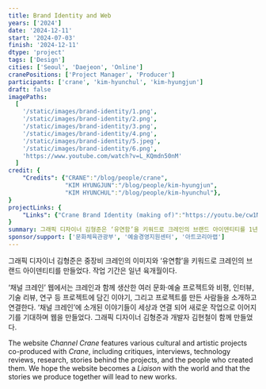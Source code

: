 ```yaml
---
title: Brand Identity and Web
years: ['2024']
date: '2024-12-11'
start: '2024-07-03'
finish: '2024-12-11'
dtype: 'project'
tags: ['Design']
cities: ['Seoul', 'Daejeon', 'Online']
cranePositions: ['Project Manager', 'Producer']
participants: ['crane', 'kim-hyunchul', 'kim-hyungjun']
draft: false
imagePaths:
  [
    '/static/images/brand-identity/1.png',
    '/static/images/brand-identity/2.png',
    '/static/images/brand-identity/3.png',
    '/static/images/brand-identity/4.png',
    '/static/images/brand-identity/5.jpeg',
    '/static/images/brand-identity/6.png',
    'https://www.youtube.com/watch?v=L_KQmdn50nM'
  ]
credit: {
    "Credits": {"CRANE":"/blog/people/crane", 
                "KIM HYUNGJUN":"/blog/people/kim-hyungjun", 
                "KIM HYUNCHUL":"/blog/people/kim-hyunchul"},
}
projectLinks: {
    "Links": {"Crane Brand Identity (making of)":"https://youtu.be/cw1NgcmWOdM?si=Km0q3sW_MNOQjV7X"},
}
summary: 그래픽 디자이너 김형준은 ‘유연함’을 키워드로 크레인의 브랜드 아이덴티티를 1년 6개월간 작업했다. ‘채널 크레인’ 웹은 크레인과 관련된 문화·예술 프로젝트, 비평, 인터뷰 등을 소개하며, 새로운 작업으로 이어지길 기대한다.
sponsor/support: ['문화체육관광부', '예술경영지원센터', '아트코리아랩']
---
```


그래픽 디자이너 김형준은 중장비 크레인의 이미지와 ‘유연함’을 키워드로 크레인의 브랜드 아이덴티티를 만들었다. 작업 기간은 일년 육개월이다.

‘채널 크레인’ 웹에서는 크레인과 함께 생산한 여러 문화·예술 프로젝트와 비평, 인터뷰, 기술 리뷰, 연구 등 프로젝트에 담긴 이야기, 그리고 프로젝트를 만든 사람들을 소개하고 연결한다. ‘채널 크레인’에 소개된 이야기들이 세상과 연결 되어 새로운 작업으로 이어지기를 기대하며 웹을 만들었다. 그래픽 디자이너 김형준과 개발자 김현철이 함께 만들었다.

The website _Channel Crane_ features various cultural and artistic projects co-produced with _Crane_, including critiques, interviews, technology reviews, research, stories behind the projects, and the people who created them. We hope the website becomes a _Liaison_ with the world and that the stories we produce together will lead to new works.
